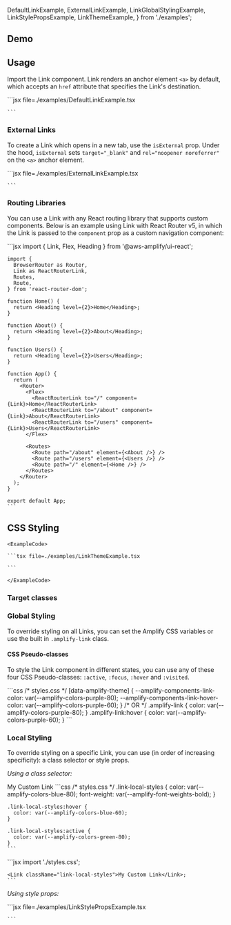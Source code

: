 
  DefaultLinkExample,
  ExternalLinkExample,
  LinkGlobalStylingExample,
  LinkStylePropsExample,
  LinkThemeExample,
} from './examples';

## Demo

<LinkDemo />

## Usage

Import the Link component. Link renders an anchor element `<a>` by default, which accepts an `href` attribute that specifies the Link's destination.

<Example>
  <DefaultLinkExample />
  <ExampleCode>
    ```jsx file=./examples/DefaultLinkExample.tsx

    ```

  </ExampleCode>
</Example>

### External Links

To create a Link which opens in a new tab, use the `isExternal` prop. Under the hood, `isExternal` sets `target="_blank"` and `rel="noopener noreferrer"` on the `<a>` anchor element.

<Example>
  <ExternalLinkExample />
  <ExampleCode>
    ```jsx file=./examples/ExternalLinkExample.tsx

    ```

  </ExampleCode>
</Example>

### Routing Libraries

You can use a Link with any React routing library that supports custom components. Below is an example using Link with React Router v5, in which the Link is passed to the `component` prop as a custom navigation component:

<Example>
  <ExampleCode>
    ```jsx
    import { Link, Flex, Heading } from '@aws-amplify/ui-react';

    import {
      BrowserRouter as Router,
      Link as ReactRouterLink,
      Routes,
      Route,
    } from 'react-router-dom';

    function Home() {
      return <Heading level={2}>Home</Heading>;
    }

    function About() {
      return <Heading level={2}>About</Heading>;
    }

    function Users() {
      return <Heading level={2}>Users</Heading>;
    }

    function App() {
      return (
        <Router>
          <Flex>
            <ReactRouterLink to="/" component={Link}>Home</ReactRouterLink>
            <ReactRouterLink to="/about" component={Link}>About</ReactRouterLink>
            <ReactRouterLink to="/users" component={Link}>Users</ReactRouterLink>
          </Flex>

          <Routes>
            <Route path="/about" element={<About />} />
            <Route path="/users" element={<Users />} />
            <Route path="/" element={<Home />} />
          </Routes>
        </Router>
      );
    }

    export default App;
    ```

  </ExampleCode>
</Example>

## CSS Styling

<ThemeExample component="Link">
  <Example>
    <LinkThemeExample />
    
    <ExampleCode>

    ```tsx file=./examples/LinkThemeExample.tsx

    ```

    </ExampleCode>

  </Example>
</ThemeExample>

### Target classes

<ComponentStyleDisplay componentName="Link" />

### Global Styling

To override styling on all Links, you can set the Amplify CSS variables or use the built in `.amplify-link` class.

#### CSS Pseudo-classes

To style the Link component in different states, you can use any of these four CSS Pseudo-classes: `:active`, `:focus`, `:hover` and `:visited`.

<Example>
  <LinkGlobalStylingExample />
  <ExampleCode>
    ```css
    /* styles.css */
    [data-amplify-theme] {
      --amplify-components-link-color: var(--amplify-colors-purple-80);
      --amplify-components-link-hover-color: var(--amplify-colors-purple-60);
    }
    /* OR */
    .amplify-link {
      color: var(--amplify-colors-purple-80);
    }
    .amplify-link:hover {
      color: var(--amplify-colors-purple-60);
    }
    ```
  </ExampleCode>
</Example>

### Local Styling

To override styling on a specific Link, you can use (in order of increasing specificity): a class selector or style props.

_Using a class selector:_

<Example>
  <AmplifyLink className="link-local-styles">My Custom Link</AmplifyLink>
  <ExampleCode>
    ```css
    /* styles.css */
    .link-local-styles {
      color: var(--amplify-colors-blue-80);
      font-weight: var(--amplify-font-weights-bold);
    }

    .link-local-styles:hover {
      color: var(--amplify-colors-blue-60);
    }

    .link-local-styles:active {
      color: var(--amplify-colors-green-80);
    }
    ```

  </ExampleCode>
  <ExampleCode>
    ```jsx
    import './styles.css';

    <Link className="link-local-styles">My Custom Link</Link>;
    ```

  </ExampleCode>
</Example>

_Using style props:_

<Example>
  <LinkStylePropsExample />
  <ExampleCode>
    ```jsx file=./examples/LinkStylePropsExample.tsx
    
    ```

  </ExampleCode>
</Example>
